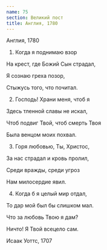 ```yaml
---
name: 75
section: Великий пост
title: Англия, 1780
---
```

Англия, 1780


1. Когда я поднимаю взор

На крест, где Божий Сын страдал,

Я сознаю греха позор,

Стыжусь того, что почитал.


2. Господь! Храни меня, чтоб я

Здесь тленной славы не искал,

Чтоб подвиг Твой, чтоб смерть Твоя

Была венцом моих похвал.


3. Горя любовью, Ты, Христос,

За нас страдал и кровь пролил,

Среди вражды, среди угроз

Нам милосердие явил.


4. Когда б я целый мир отдал,

То дар мой был бы слишком мал.

Что за любовь Твою я дам?

Ничто! Я Твой всецело сам.


Исаак Уоттс, 1707